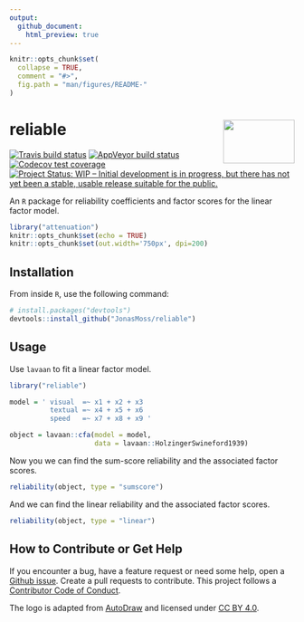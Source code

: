```yaml
---
output:
  github_document:
    html_preview: true
---
```


<!-- README.md is generated from README.Rmd. Please edit that file -->


```r
knitr::opts_chunk$set(
  collapse = TRUE,
  comment = "#>",
  fig.path = "man/figures/README-"
)
```

# reliable <img src="man/figures/logo.png" align="right" width="126" height="77" />
[![Travis build status](https://travis-ci.org/JonasMoss/reliable.svg?branch=master)](https://travis-ci.org/JonasMoss/reliable)
[![AppVeyor build status](https://ci.appveyor.com/api/projects/status/github/JonasMoss/reliable?branch=master&svg=true)](https://ci.appveyor.com/project/JonasMoss/reliable)
[![Codecov test coverage](https://codecov.io/gh/JonasMoss/reliable/branch/master/graph/badge.svg)](https://codecov.io/gh/JonasMoss/reliable?branch=master)
[![Project Status: WIP – Initial development is in progress, but there has not yet been a stable, usable release suitable for the public.](https://www.repostatus.org/badges/latest/wip.svg)](https://www.repostatus.org/#wip)

An `R` package for reliability coefficients and factor scores for the linear
factor model. 
```r
library("attenuation")
knitr::opts_chunk$set(echo = TRUE)
knitr::opts_chunk$set(out.width='750px', dpi=200)
```

## Installation
From inside `R`, use the following command:
```r
# install.packages("devtools")
devtools::install_github("JonasMoss/reliable")
```

## Usage
Use `lavaan` to fit a linear factor model.

```r
library("reliable")

model = ' visual  =~ x1 + x2 + x3
          textual =~ x4 + x5 + x6
          speed   =~ x7 + x8 + x9 '

object = lavaan::cfa(model = model,
                     data = lavaan::HolzingerSwineford1939)
```

Now you we can find the sum-score reliability and the associated factor
scores.

```r
reliability(object, type = "sumscore")
```

And we can find the linear reliability and the associated factor scores.

```r
reliability(object, type = "linear")
```

## How to Contribute or Get Help
If you encounter a bug, have a feature request or need some help, open a [Github issue](https://github.com/JonasMoss/reliable/issues). Create a pull requests
to contribute. This project follows a [Contributor Code of Conduct](https://www.contributor-covenant.org/version/1/4/code-of-conduct.md).

The logo is adapted from [AutoDraw](https://www.autodraw.com/) and licensed under
[CC BY 4.0](https://creativecommons.org/licenses/by/4.0/).